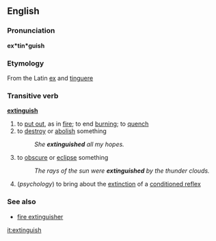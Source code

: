 ==English==
===Pronunciation===
'''ex*tin*guish'''
===Etymology===
From the Latin [[ex]] and [[tinguere]]
===Transitive verb ===
'''[[extinguish]]'''
#to [[put out]], as in [[fire]]; to end [[burning]]; to [[quench]]
#to [[destroy]] or [[abolish]] something
#:''She '''extinguished''' all my hopes.''
#to [[obscure]] or [[eclipse]] something
#:''The rays of the sun were '''extinguished''' by the thunder clouds.''
#(''psychology'') to bring about the [[extinction]] of a [[conditioned reflex]]

===See also===
*[[fire extinguisher]]

[[it:extinguish]]